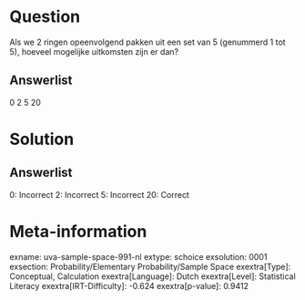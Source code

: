 Question
========

Als we 2 ringen opeenvolgend pakken uit een set van 5 (genummerd 1 tot
5), hoeveel mogelijke uitkomsten zijn er dan?

Answerlist
----------

0
2
5
20

Solution
========

Answerlist
----------

0: Incorrect
2: Incorrect
5: Incorrect
20: Correct

Meta-information
================
exname: uva-sample-space-991-nl
extype: schoice
exsolution: 0001
exsection: Probability/Elementary Probability/Sample Space
exextra[Type]: Conceptual, Calculation
exextra[Language]: Dutch
exextra[Level]: Statistical Literacy
exextra[IRT-Difficulty]: -0.624
exextra[p-value]: 0.9412
